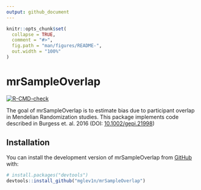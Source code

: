 ```yaml
---
output: github_document
---
```


<!-- README.md is generated from README.Rmd. Please edit that file -->

```r
knitr::opts_chunk$set(
  collapse = TRUE,
  comment = "#>",
  fig.path = "man/figures/README-",
  out.width = "100%"
)
```

# mrSampleOverlap

<!-- badges: start -->
[![R-CMD-check](https://github.com/mglev1n/mrSampleOverlap/actions/workflows/R-CMD-check.yaml/badge.svg)](https://github.com/mglev1n/mrSampleOverlap/actions/workflows/R-CMD-check.yaml)
<!-- badges: end -->

The goal of mrSampleOverlap is to estimate bias due to participant overlap in Mendelian Randomization studies. This package implements code described in Burgess et. al. 2016 (DOI: [10.1002/gepi.21998](https://doi.org/10.1002/gepi.21998))

## Installation

You can install the development version of mrSampleOverlap from [GitHub](https://github.com/) with:

``` r
# install.packages("devtools")
devtools::install_github("mglev1n/mrSampleOverlap")
```

